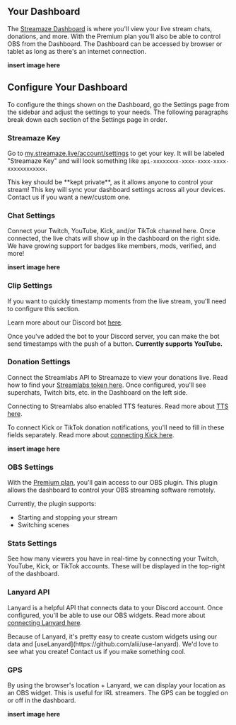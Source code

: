 
## Your Dashboard

The [Streamaze Dashboard](https://streamaze.live/dashboard) is where you'll view your live stream chats, donations, and more. With the Premium plan you'll also be able to control OBS from the Dashboard. The Dashboard can be accessed by browser or tablet as long as there's an internet connection.

**insert image here**

## Configure Your Dashboard

To configure the things shown on the Dashboard, go the Settings page from the sidebar and adjust the settings to your needs. The following paragraphs break down each section of the Settings page in order.

### Streamaze Key

Go to [my.streamaze.live/account/settings](https://my.streamaze.live/account/settings) to get your key. It will be labeled "Streamaze Key" and will look something like `api-xxxxxxxx-xxxx-xxxx-xxxx-xxxxxxxxxxxx`.

<Callout emoji="🔐">
    This key should be **kept private**, as it allows anyone to control your stream! This key will sync your dashboard settings across all your devices. Contact us if you want a new/custom one.
</Callout>

### Chat Settings

Connect your Twitch, YouTube, Kick, and/or TikTok channel here. Once connected, the live chats will show up in the dashboard on the right side. We have growing support for badges like members, mods, verified, and more!

**insert image here**

### Clip Settings

If you want to quickly timestamp moments from the live stream, you'll need to configure this section.

Learn more about our Discord bot [here](/connections/discord-bot).

Once you've added the bot to your Discord server, you can make the bot send timestamps with the push of a button. **Currently supports YouTube.**

### Donation Settings

Connect the Streamlabs API to Streamaze to view your donations live. Read how to find your [Streamlabs token here](/connections/streamlabs-token). Once configured, you'll see superchats, Twitch bits, etc. in the Dashboard on the left side.

Connecting to Streamlabs also enabled TTS features. Read more about [TTS here](/features/tts).

To connect Kick or TikTok donation notifications, you'll need to fill in these fields separately. Read more about [connecting Kick here](/connections/kick).

**insert image here**

### OBS Settings

With the [Premium plan](https://my.streamaze.live/upgrade), you'll gain access to our OBS plugin. This plugin allows the dashboard to control your OBS streaming software remotely.

Currently, the plugin supports:

- Starting and stopping your stream
- Switching scenes

### Stats Settings

See how many viewers you have in real-time by connecting your Twitch, YouTube, Kick, or TikTok accounts. These will be displayed in the top-right of the dashboard.

### Lanyard API

Lanyard is a helpful API that connects data to your Discord account. Once configured, you'll be able to use our OBS widgets. Read more about [connecting Lanyard here](/connections/lanyard).

<Callout>
    Because of Lanyard, it's pretty easy to create custom widgets using our data and [useLanyard](https://github.com/alii/use-lanyard). We'd love to see what you create! Contact us if you make something cool.
</Callout>

### GPS

By using the browser's location + Lanyard, we can display your location as an OBS widget. This is useful for IRL streamers. The GPS can be toggled on or off in the dashboard.

**insert image here**